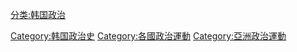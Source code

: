 [[分类:韩国政治|分类:韩国政治]]
[[Category:韩国政治史|Category:韩国政治史]]
[[Category:各國政治運動|Category:各國政治運動]]
[[Category:亞洲政治運動|Category:亞洲政治運動]]